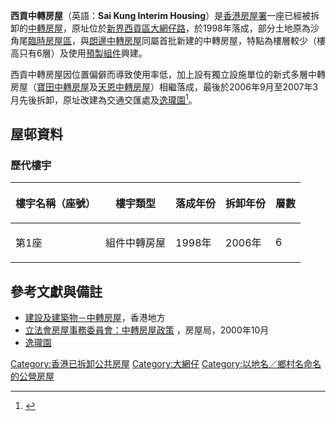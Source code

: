 {{HKPublicHousing |
| housename =西貢中轉房屋<br>Sai Kung Interim Housing
| authority = 
| photo = 
| phototitle = 
| district = 西貢區
| type = 1
| year = 1998年
| disassembly = 2006年至2007年
| blocknumber = 1
| rentalflats = 144
| flatsize =  
| household = 
| auth = 
| website = 
}}

'''西貢中轉房屋'''（英語：'''Sai Kung Interim Housing'''）是[[香港|香港]][[房屋署|房屋署]]一座已經被拆卸的[[中轉房屋|中轉房屋]]，原址位於[[新界|新界]][[西貢區|西貢區]][[大網仔路|大網仔路]]，於1998年落成，部分土地原為沙角尾[[臨時房屋區|臨時房屋區]]，與[[朗邊中轉房屋|朗邊中轉房屋]]同屬首批新建的中轉房屋，特點為樓層較少（樓高只有6層）及使用[[預製組件|預製組件]]興建。

西貢中轉房屋因位置偏僻而導致使用率低，加上設有獨立設施單位的新式多層中轉房屋（[[寶田中轉房屋|寶田中轉房屋]]及[[天恩中轉房屋|天恩中轉房屋]]）相繼落成，最後於2006年9月至2007年3月先後拆卸，原址改建為交通交匯處及[[逸瓏園|逸瓏園]]<ref>{{cite news |url=http://the-sun.on.cc/channels/news/20061002/20061002021228_0000.html |title=空置勁西貢中轉屋清拆 |publisher=《[[太陽報_(香港)|太陽報 (香港)]]》 |date=2006-10-02 |accessdate=2015-12-02 |language=zh-hant |archive-date=2016-07-19 |archive-url=https://web.archive.org/web/20160719025429/http://the-sun.on.cc/channels/news/20061002/20061002021228_0000.html |dead-url=no }}</ref>。

== 屋邨資料 ==

=== 歷代樓宇 ===
{| class="wikitable" style="text-align: center;"
!樓宇名稱（座號）
!樓宇類型
!落成年份
!拆卸年份
!層數
|-
|第1座
|組件中轉房屋
|1998年
|2006年
|6
|}

== 參考文獻與備註 ==
{{reflist}}
*[http://71.wchk.org/view.php?id=216 建設及建築物－中轉房屋]{{Dead link|date=2020年4月 |bot=InternetArchiveBot |fix-attempted=yes }}，香港地方
*[http://www.legco.gov.hk/yr00-01/chinese/panels/hg/hg_reh/papers/a269c02.pdf 立法會房屋事務委員會：中轉房屋政策] {{Wayback|url=http://www.legco.gov.hk/yr00-01/chinese/panels/hg/hg_reh/papers/a269c02.pdf |date=20191103032531 }}，房屋局，2000年10月
*[http://www.themediterranean.hk/zh-hk/ 逸瓏園] {{Wayback|url=http://www.themediterranean.hk/zh-hk/ |date=20210304040319 }}

{{香港已拆卸公共屋邨}}
[[Category:香港已拆卸公共房屋|Category:香港已拆卸公共房屋]]
[[Category:大網仔|Category:大網仔]]
[[Category:以地名／鄉村名命名的公營房屋|Category:以地名／鄉村名命名的公營房屋]]
